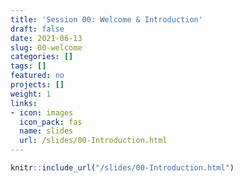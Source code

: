 ```yaml
---
title: 'Session 00: Welcome & Introduction'
draft: false
date: 2021-06-13
slug: 00-welcome
categories: []
tags: []
featured: no
projects: []
weight: 1
links:
- icon: images
  icon_pack: fas
  name: slides
  url: /slides/00-Introduction.html
---
```


```r
knitr::include_url("/slides/00-Introduction.html")
```

